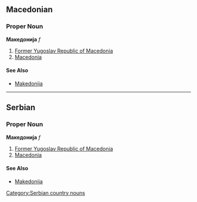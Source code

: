 ==Macedonian==
===Proper Noun===
'''Македонија''' ''f''
#[[Former Yugoslav Republic of Macedonia]]
#[[Macedonia]]
====See Also====
*[[Makedonija]]
----
==Serbian==
===Proper Noun===
'''Македонија''' ''f''
#[[Former Yugoslav Republic of Macedonia]]
#[[Macedonia]]
====See Also====
*[[Makedonija]]
[[Category:Serbian country nouns]]
